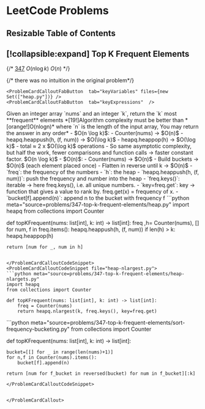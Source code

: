 
# LeetCode Problems

## Resizable Table of Contents

## [!collapsible:expand] Top K Frequent Elements


<ProblemCardCallout tab="intuition" file="heap.py">
        
{/* <ProblemCardLeetCodeBadge difficulty="medium">[347](https://leetcode.com/problems/top-k-frequent-elements)</ProblemCardLeetCodeBadge>
<ProblemTimeComplexityBadge complexity="linearithmic">$O(n \log k)$</ProblemTimeComplexityBadge>
<ProblemTimeComplexityBadge complexity="linear">$O(n)$</ProblemTimeComplexityBadge> */}





<ProblemCardFabGroup>
  <ProblemCardCalloutFabButton  tab="definition" />
  {/* <ProblemCardCalloutFabButton className="text-yellow-500 bg-yellow-500/10" tab="intuition" /> there was no intuition in the original problem*/}

  <ProblemCardCalloutFabButton  tab="timeComplexity" />

    <ProblemCardCalloutFabButton  tab="keyVariables" files={new Set(["heap.py"])} />
    <ProblemCardCalloutFabButton  tab="keyExpressions"  /> 
</ProblemCardFabGroup>

<ProblemCardCalloutDialog>

<ProblemCardCalloutTab tab="definition" >
Given an integer array `nums` and an integer `k`, return the `k` most **frequent** elements
    *[19!]Algorithm complexity must be better than *[orange!]O(nlogn)* where `n` is the length of the input array,     You may return the answer in any order*
</ProblemCardCalloutTab>


<ProblemCardCalloutTab tab="timeComplexity" file="heap.py">
- $O(n \log k)$:
    - Counter(nums) → $O(n)$
    - heapq.heappush(h, (f, num)) → $O(\log k)$
    - heapq.heappop(h) → $O(\log k)$
    - total ≈ 2 x $O(\log k)$ operations
    - So same asymptotic complexity, but half the work, fewer comparisons and function calls → faster constant factor.
</ProblemCardCalloutTab>
<ProblemCardCalloutTab tab="timeComplexity" file="heap-nlargest.py">
$O(n \log k)$
  
</ProblemCardCalloutTab>

<ProblemCardCalloutTab tab="timeComplexity" file="sort-frequency-bucketing.py">
- $O(n)$:
    - Counter(nums) → $O(n)$
    - Build buckets → $O(n)$ (each element placed once)
    - Flatten in reverse until k → $O(n)$
</ProblemCardCalloutTab>

<ProblemCardCalloutTab tab="keyVariables" file="heap.py">
- `freq`: the frequency of the numbers
- `h`: the heap
</ProblemCardCalloutTab>

<ProblemCardCalloutTab  tab="keyExpressions" file="heap.py">
- `heapq.heappush(h, (f, num))`: push the frequency and number into the heap
</ProblemCardCalloutTab>
<ProblemCardCalloutTab  tab="keyExpressions" file="heap-nlargest.py">
- `freq.keys()`: iterable → here freq.keys(), i.e. all unique numbers.
- `key=freq.get`: key → function that gives a value to rank by. freq.get(x) = frequency of x.
</ProblemCardCalloutTab>

<ProblemCardCalloutTab  tab="keyExpressions" file="sort-frequency-bucketing.py">
- `bucket[f].append(n)`: append n to the bucket with frequency f
</ProblemCardCalloutTab>
</ProblemCardCalloutDialog>

<ProblemFileList>
  <ProblemFileTrigger file="heap.py" />
  <ProblemFileTrigger file="heap-nlargest.py" />
  <ProblemFileTrigger file="sort-frequency-bucketing.py" />
</ProblemFileList>


<ProblemCardCalloutCodeSnippet file="heap.py">
```python meta="source=problems/347-top-k-frequent-elements/heap.py"
import heapq
from collections import Counter

def topKFrequent(nums: list[int], k: int) -> list[int]:
    freq ,h= Counter(nums), []
    for num, f in freq.items():
        heapq.heappush(h, (f, num))
        if len(h) > k:
            heapq.heappop(h)
    
    return [num for _, num in h]
```

</ProblemCardCalloutCodeSnippet>
<ProblemCardCalloutCodeSnippet file="heap-nlargest.py">
```python meta="source=problems/347-top-k-frequent-elements/heap-nlargets.py"
import heapq
from collections import Counter

def topKFrequent(nums: list[int], k: int) -> list[int]:
    freq = Counter(nums)
    return heapq.nlargest(k, freq.keys(), key=freq.get)
```
</ProblemCardCalloutCodeSnippet>

<ProblemCardCalloutCodeSnippet file="sort-frequency-bucketing.py">
```python meta="source=problems/347-top-k-frequent-elements/sort-frequency-bucketing.py"
from collections import Counter

def topKFrequent(nums: list[int], k: int) -> list[int]:

    bucket=[[] for _ in range(len(nums)+1)]
    for n,f in Counter(nums).items():
        bucket[f].append(n)

    return [num for f_bucket in reversed(bucket) for num in f_bucket][:k]
```
</ProblemCardCalloutCodeSnippet>


</ProblemCardCallout>


 
